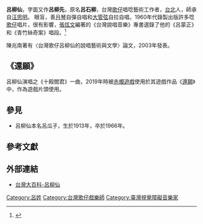 '''呂柳仙'''，字面又作'''呂柳先'''，原名'''呂石柳'''，台灣[[歌仔|歌仔]]唱唸藝術工作者，[[台北|台北]]人，師承自[[汪思明|汪思明]]。
眼盲，善[[月琴|月琴]]自彈自唱和[[大管弦|大管弦]]自拉自唱，1960年代錄製出版許多唸[[歌仔|歌仔]]唱片，很有影響，[[張炫文|張炫文]]編著的《台灣說唱音樂》專書選錄了他的《呂蒙正》和《青竹絲奇案》唱段。<ref name="a">{{cite web| language =zh-tw| publisher =國立台灣文學館| title =傳統唸歌歌仔先——呂柳仙| url =http://koaachheh.nmtl.gov.tw/khng-koa-a/08ok/02.pdf| author =陳兆南| date =| accessdate =}}{{dead link|date=2017年12月 |bot=InternetArchiveBot |fix-attempted=yes }}</ref>

陳兆南著有〈台灣歌仔呂柳仙的說唱藝術與文學〉論文，2003年發表。

==《還願》==
{{main|還願 (遊戲)}}
呂柳仙演唱之《十殿閻君》一曲，2019年時被[[赤燭遊戲|赤燭遊戲]]使用於其遊戲作品《[[還願_(遊戲)|還願]]》中，作為遊戲片頭使用。

==參見==
*呂柳仙本名呂瓜子，生於1913年，卒於1966年。

==參考文獻==
<div class="references-small">
<references></references>
</div>

==外部連結==
*[http://taiwanpedia.culture.tw/web/fprint?ID=10342 台灣大百科-呂柳仙]{{dead link|date=2017年12月 |bot=InternetArchiveBot |fix-attempted=yes }}

[[Category:呂姓|Category:呂姓]]
[[Category:台灣歌仔戲樂師|Category:台灣歌仔戲樂師]]
[[Category:臺灣視覺障礙音樂家|Category:臺灣視覺障礙音樂家]]